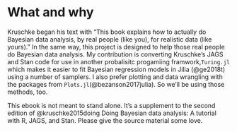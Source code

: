 # What and why {.unnumbered}

Kruschke began his text with “This book explains how to actually do Bayesian data analysis, by real people (like you), for realistic data (like yours).” In the same way, this project is designed to help those real people do Bayesian data analysis. My contribution is converting Kruschke’s JAGS and Stan code for use in another probalisitc progamiing framwork,`Turing.jl` which makes it easier to fit Bayesian regression models in Jilia (@ge2018t) using a number of samplers. I also prefer plotting and data wrangling with the packages from `Plots.jl`(@bezanson2017julia). So we’ll be using those methods, too.

This ebook is not meant to stand alone. It’s a supplement to the second edition of @kruschke2015doing Doing Bayesian data analysis: A tutorial with R, JAGS, and Stan. Please give the source material some love.